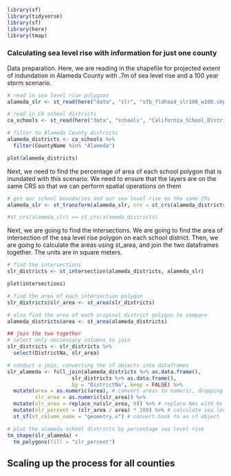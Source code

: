 ```r
library(sf)
library(tidyverse)
library(sf)
library(here)
library(tmap)
```


### Calculating sea level rise with information for just one county

Data preparation. Here, we are reading in the shapefile for projected extent of indundation in Alameda County with .7m of sea level rise and a 100 year storm scenario.

```r
# read in sea level rise polygons
alameda_slr <- st_read(here("data", "slr", "sfb_fldhazd_slr100_w100.shp"))

# read in CA school districts
ca_schools <- st_read(here("data", "schools", "California_School_District_Areas_2022-23.shp"))

# filter to Alameda County districts
alameda_districts <- ca_schools %>% 
  filter(CountyName %in% "Alameda")

plot(alameda_districts)
```

Next, we need to find the percentage of area of each school polygon that is inundated with this scenario. We need to ensure that the layers are on the same CRS so that we can perform spatial operations on them

```r
# get our school boundaries and our sea level rise on the same CRs
alameda_slr <- st_transform(alameda_slr, crs = st_crs(alameda_districts))

#st_crs(alameda_slr) == st_crs(alameda_districts)
```

Next, we are going to find the intersections. We are going to find the area of intersection of the sea level rise polygon on each school district. Then, we are going to calculate the areas using st_area, and join the two dataframes together. The units are in square meters.
```r
# find the intersections
slr_districts <- st_intersection(alameda_districts, alameda_slr)

plot(intersections)

# find the area of each intersection polygon
slr_districts$slr_area <- st_area(slr_districts)

# also find the area of each original district polygon to compare
alameda_districts$area <- st_area(alameda_districts)

## join the two together
# select only neccessary columns to join
slr_districts <- slr_districts %>% 
  select(DistrictNa, slr_area)

# conduct a join, converting the sf objects into dataframes
slr_alameda <- full_join(alameda_districts %>% as.data.frame(), 
                     slr_districts %>% as.data.frame(), 
                     by = "DistrictNa", keep = FALSE) %>% 
  mutate(area = as.numeric(area), # convert areas to numeric, dropping the units
         slr_area = as.numeric(slr_area)) %>% 
  mutate(slr_area = replace_na(slr_area, 0)) %>% # replace NAs with 0s
  mutate(slr_percent = (slr_area / area) * 100) %>% # calculate sea level rise inundation percentage
  st_sf(sf_column_name = "geometry.x") # convert back to an sf object
```

```r
# plot the alameda school districts by percentage sea level rise
tm_shape(slr_alameda) +
  tm_polygons(fill = "slr_percent")
```


## Scaling up the process for all counties